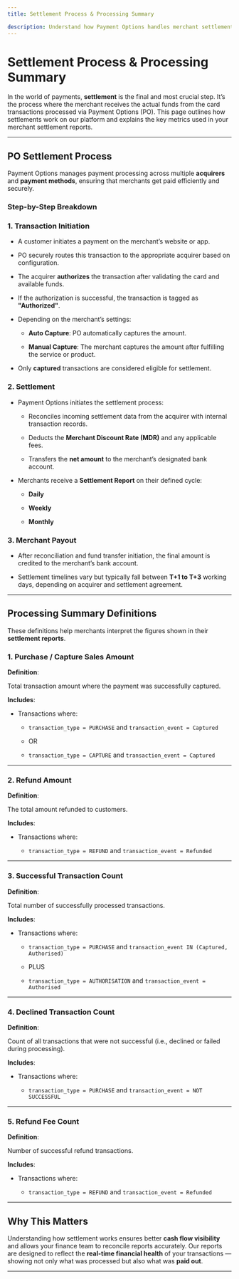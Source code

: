 ```yaml
---
title: Settlement Process & Processing Summary

description: Understand how Payment Options handles merchant settlements and how to interpret your settlement reports.
---
```


# Settlement Process & Processing Summary

In the world of payments, **settlement** is the final and most crucial step. It’s the process where the merchant receives the actual funds from the card transactions processed via Payment Options (PO). This page outlines how settlements work on our platform and explains the key metrics used in your merchant settlement reports.

---

## PO Settlement Process

Payment Options manages payment processing across multiple **acquirers** and **payment methods**, ensuring that merchants get paid efficiently and securely.

### Step-by-Step Breakdown

### 1. **Transaction Initiation**

- A customer initiates a payment on the merchant’s website or app.

- PO securely routes this transaction to the appropriate acquirer based on configuration.

- The acquirer **authorizes** the transaction after validating the card and available funds.

- If the authorization is successful, the transaction is tagged as **"Authorized"**.

- Depending on the merchant’s settings:

  - **Auto Capture**: PO automatically captures the amount.

  - **Manual Capture**: The merchant captures the amount after fulfilling the service or product.

- Only **captured** transactions are considered eligible for settlement.

### 2. **Settlement**

- Payment Options initiates the settlement process:

  - Reconciles incoming settlement data from the acquirer with internal transaction records.

  - Deducts the **Merchant Discount Rate (MDR)** and any applicable fees.

  - Transfers the **net amount** to the merchant’s designated bank account.

- Merchants receive a **Settlement Report** on their defined cycle:

  - **Daily**

  - **Weekly**

  - **Monthly**

### 3. **Merchant Payout**

- After reconciliation and fund transfer initiation, the final amount is credited to the merchant’s bank account.

- Settlement timelines vary but typically fall between **T\+1 to T\+3** working days, depending on acquirer and settlement agreement.

---

## Processing Summary Definitions

These definitions help merchants interpret the figures shown in their **settlement reports**.

### 1. **Purchase / Capture Sales Amount**

**Definition**:  

Total transaction amount where the payment was successfully captured.

**Includes**:

- Transactions where:

  - `transaction_type = PURCHASE` and `transaction_event = Captured`

  - OR

  - `transaction_type = CAPTURE` and `transaction_event = Captured`

---

### 2. **Refund Amount**

**Definition**:  

The total amount refunded to customers.

**Includes**:

- Transactions where:

  - `transaction_type = REFUND` and `transaction_event = Refunded`

---

### 3. **Successful Transaction Count**

**Definition**:  

Total number of successfully processed transactions.

**Includes**:

- Transactions where:

  - `transaction_type = PURCHASE` and `transaction_event IN (Captured, Authorised)`

  - PLUS

  - `transaction_type = AUTHORISATION` and `transaction_event = Authorised`

---

### 4. **Declined Transaction Count**

**Definition**:  

Count of all transactions that were not successful (i.e., declined or failed during processing).

**Includes**:

- Transactions where:

  - `transaction_type = PURCHASE` and `transaction_event = NOT SUCCESSFUL`

---

### 5. **Refund Fee Count**

**Definition**:  

Number of successful refund transactions.

**Includes**:

- Transactions where:

  - `transaction_type = REFUND` and `transaction_event = Refunded`

---

## Why This Matters

Understanding how settlement works ensures better **cash flow visibility** and allows your finance team to reconcile reports accurately. Our reports are designed to reflect the **real-time financial health** of your transactions — showing not only what was processed but also what was **paid out**.

---